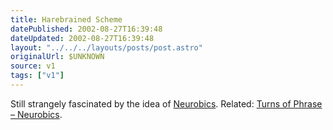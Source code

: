 ```yaml
---
title: Harebrained Scheme
datePublished: 2002-08-27T16:39:48
dateUpdated: 2002-08-27T16:39:48
layout: "../../../layouts/posts/post.astro"
originalUrl: $UNKNOWN
source: v1
tags: ["v1"]
---
```


Still strangely fascinated by the idea of [Neurobics][1]. Related: [Turns of Phrase &#8211; Neurobics][2].

[1]: http://www.neurobics.com/ "Neurobics: Keep Your Brain Alive"
[2]: http://www.worldwidewords.org/turnsofphrase/tp-neu1.htm "World Wide Words: Neurobics as a turn of phrase"
